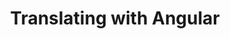 ---
id: translating
title: Translating with Angular
sidebar_label: Translating with React
slug: using_with_angular/translating
---